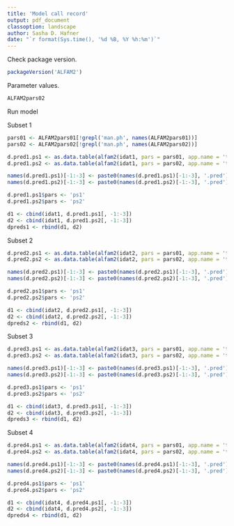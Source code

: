 ```yaml
---
title: 'Model call record'
output: pdf_document
classoption: landscape
author: Sasha D. Hafner
date: "`r format(Sys.time(), '%d %B, %Y %h:%m')`"
---
```


Check package version.

```r
packageVersion('ALFAM2')
```

Parameter values.

```r
ALFAM2pars02
```

Run model 

Subset 1 

```r
pars01 <- ALFAM2pars01[!grepl('man.ph', names(ALFAM2pars01))]
pars02 <- ALFAM2pars02[!grepl('man.ph', names(ALFAM2pars02))]
```

```r
d.pred1.ps1 <- as.data.table(alfam2(idat1, pars = pars01, app.name = 'tan.app', time.name = 'cta', group = 'pmid'))
d.pred1.ps2 <- as.data.table(alfam2(idat1, pars = pars02, app.name = 'tan.app', time.name = 'cta', group = 'pmid'))
```

```r
names(d.pred1.ps1)[-1:-3] <- paste0(names(d.pred1.ps1)[-1:-3], '.pred')
names(d.pred1.ps2)[-1:-3] <- paste0(names(d.pred1.ps2)[-1:-3], '.pred')

d.pred1.ps1$pars <- 'ps1'
d.pred1.ps2$pars <- 'ps2'

d1 <- cbind(idat1, d.pred1.ps1[, -1:-3])
d2 <- cbind(idat1, d.pred1.ps2[, -1:-3])
dpreds1 <- rbind(d1, d2)
```

Subset 2

```r
d.pred2.ps1 <- as.data.table(alfam2(idat2, pars = pars01, app.name = 'tan.app', time.name = 'cta', group = 'pmid'))
d.pred2.ps2 <- as.data.table(alfam2(idat2, pars = pars02, app.name = 'tan.app', time.name = 'cta', group = 'pmid'))
```

```r
names(d.pred2.ps1)[-1:-3] <- paste0(names(d.pred2.ps1)[-1:-3], '.pred')
names(d.pred2.ps2)[-1:-3] <- paste0(names(d.pred2.ps2)[-1:-3], '.pred')

d.pred2.ps1$pars <- 'ps1'
d.pred2.ps2$pars <- 'ps2'

d1 <- cbind(idat2, d.pred2.ps1[, -1:-3])
d2 <- cbind(idat2, d.pred2.ps2[, -1:-3])
dpreds2 <- rbind(d1, d2)
```

Subset 3

```r
d.pred3.ps1 <- as.data.table(alfam2(idat3, pars = pars01, app.name = 'tan.app', time.name = 'cta', group = 'pmid'))
d.pred3.ps2 <- as.data.table(alfam2(idat3, pars = pars02, app.name = 'tan.app', time.name = 'cta', group = 'pmid'))
```

```r
names(d.pred3.ps1)[-1:-3] <- paste0(names(d.pred3.ps1)[-1:-3], '.pred')
names(d.pred3.ps2)[-1:-3] <- paste0(names(d.pred3.ps2)[-1:-3], '.pred')

d.pred3.ps1$pars <- 'ps1'
d.pred3.ps2$pars <- 'ps2'

d1 <- cbind(idat3, d.pred3.ps1[, -1:-3])
d2 <- cbind(idat3, d.pred3.ps2[, -1:-3])
dpreds3 <- rbind(d1, d2)
```

Subset 4

```r
d.pred4.ps1 <- as.data.table(alfam2(idat4, pars = pars01, app.name = 'tan.app', time.name = 'cta', group = 'pmid'))
d.pred4.ps2 <- as.data.table(alfam2(idat4, pars = pars02, app.name = 'tan.app', time.name = 'cta', group = 'pmid'))
```

```r
names(d.pred4.ps1)[-1:-3] <- paste0(names(d.pred4.ps1)[-1:-3], '.pred')
names(d.pred4.ps2)[-1:-3] <- paste0(names(d.pred4.ps2)[-1:-3], '.pred')

d.pred4.ps1$pars <- 'ps1'
d.pred4.ps2$pars <- 'ps2'

d1 <- cbind(idat4, d.pred4.ps1[, -1:-3])
d2 <- cbind(idat4, d.pred4.ps2[, -1:-3])
dpreds4 <- rbind(d1, d2)
```

